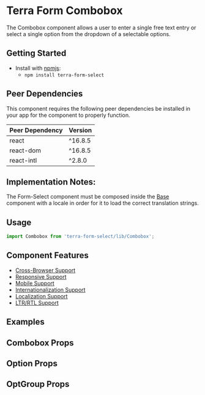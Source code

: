 


<Badge />

# Terra Form Combobox

The Combobox component allows a user to enter a single free text entry or select a single option from the dropdown of a selectable options.

## Getting Started

- Install with [npmjs](https://www.npmjs.com):
  - `npm install terra-form-select`

<!-- AUTO-GENERATED-CONTENT:START Peer Dependencies -->

## Peer Dependencies

This component requires the following peer dependencies be installed in your app for the component to properly function.

| Peer Dependency | Version |
|-|-|
| react | ^16.8.5 |
| react-dom | ^16.8.5 |
| react-intl | ^2.8.0 |

<!-- AUTO-GENERATED-CONTENT:END -->

## Implementation Notes:

The Form-Select component must be composed inside the [Base][1] component with a locale in order for it to load the correct translation strings.

[1]: https://engineering.cerner.com/terra-core/components/terra-base/base/base

## Usage

```jsx
import Combobox from 'terra-form-select/lib/Combobox';
```

## Component Features

- [Cross-Browser Support](https://engineering.cerner.com/terra-ui/about/terra-ui/component-standards#cross-browser-support)
- [Responsive Support](https://engineering.cerner.com/terra-ui/about/terra-ui/component-standards#responsive-support)
- [Mobile Support](https://engineering.cerner.com/terra-ui/about/terra-ui/component-standards#mobile-support)
- [Internationalization Support](https://engineering.cerner.com/terra-ui/about/terra-ui/component-standards#internationalization-i18n)
- [Localization Support](https://engineering.cerner.com/terra-ui/about/terra-ui/component-standards#internationalization-i18n)
- [LTR/RTL Support](https://engineering.cerner.com/terra-ui/about/terra-ui/component-standards#ltr--rtl)

## Examples
<ComboboxExample description="A Combobox allows a user to enter a single free text entry or select a single option from the the dropdown." />
<IsTouchAccessibleExample description="Ensure accessibility on touch devices. Will render the dropdown menu in normal DOM flow with position absolute. By default, the menu renders in a portal, which is inaccessible on touch devices." />
<DisabledExample />
<InvalidExample description="Applies theme-specific styling for invalid. Will also display error text when used with a Field." />
<IncompleteExample description="Applies theme-specific styling for incomplete. ***Note: Only use incomplete if given specific guidance, reserved for specific applications when no value has been provided. Not for general use.***" />
<OptGroupExample title="Ability to add Option Groups" description="An OptGroup provides a way to group options together within the listbox." />
<MaxHeightExample title="Ability to set a Maximum Height" description="An example of implementing a custom max height of the dropdown." />
<AllowClearExample title="Ability to Clear Selection" description="An example with an option to clear the selected item." />
<ControlledExample title="Create a Controlled Combobox" description="An example of implementing a controlled Combobox." />

## Combobox Props
<ComboboxPropsTable />

## Option Props
<OptionPropsTable />

## OptGroup Props
<OptGroupPropsTable />